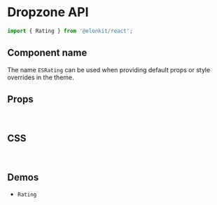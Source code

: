 
<Meta title="Components API/Rating" />

# Dropzone API

```js
import { Rating } from '@elonkit/react';
```

## Component name

The name `ESRating` can be used when providing default props or style overrides in the theme.

## Props

<TableInterface name="RatingProps" variant="props" />

<br />

## CSS

<TableInterface name="RatingClasses" variant="css" />

<br />

## Demos

<ul>
  <li>
    <LinkTo kind="components-Rating" story="demo">
      <code>Rating</code>
    </LinkTo>
  </li>
</ul>

